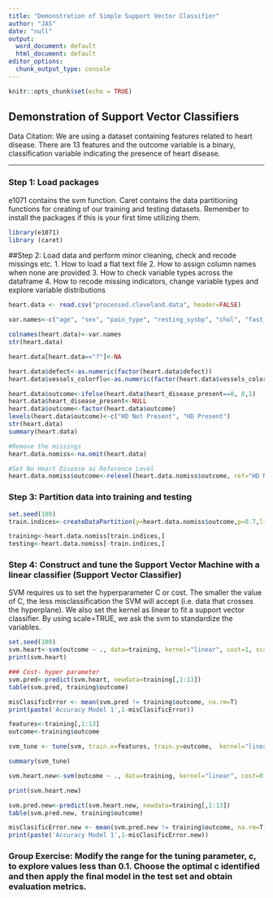 ```yaml
---
title: "Demonstration of Simple Support Vector Classifier"
author: "JAS"
date: "null"
output:
  word_document: default
  html_document: default
editor_options:
  chunk_output_type: console
---
```


```r
knitr::opts_chunk$set(echo = TRUE)
```

## Demonstration of Support Vector Classifiers
Data Citation: We are using a dataset containing features related to heart disease. There are 13 features and the outcome variable is a binary, classification variable indicating the presence of heart disease.

***

### Step 1: Load packages

e1071 contains the svm function. Caret contains the data partitioning functions for creating of our training and testing datasets. Remember to install the packages if this is your first time utilizing them.

```r
library(e1071)
library (caret)
```

##Step 2: Load data and perform minor cleaning, check and recode missings etc.
1. How to load a flat text file
2. How to assign column names when none are provided
3. How to check variable types across the dataframe
4. How to recode missing indicators, change variable types and explore variable distributions


```r
heart.data <- read.csv("processed.cleveland.data", header=FALSE)

var.names<-c("age", "sex", "pain_type", "resting_sysbp", "chol", "fast_blsugar_gt120", "rest_ecg", "max_hr", "exerc_angina", "ST_depression", "ST_slope", "vessels_colorflu", "defect", "heart_disease_present")

colnames(heart.data)<-var.names
str(heart.data)

heart.data[heart.data=="?"]<-NA

heart.data$defect<-as.numeric(factor(heart.data$defect))
heart.data$vessels_colorflu<-as.numeric(factor(heart.data$vessels_colorflu))

heart.data$outcome<-ifelse(heart.data$heart_disease_present==0, 0,1)
heart.data$heart_disease_present<-NULL
heart.data$outcome<-factor(heart.data$outcome)
levels(heart.data$outcome)<-c("HD Not Present", "HD Present")
str(heart.data)
summary(heart.data)

#Remove the missings
heart.data.nomiss<-na.omit(heart.data)

#Set No Heart Disease as Reference Level
heart.data.nomiss$outcome<-relevel(heart.data.nomiss$outcome, ref="HD Not Present")

```

### Step 3: Partition data into training and testing

```r
set.seed(100)
train.indices<-createDataPartition(y=heart.data.nomiss$outcome,p=0.7,list=FALSE)

training<-heart.data.nomiss[train.indices,]
testing<-heart.data.nomiss[-train.indices,]
```


### Step 4: Construct and tune the Support Vector Machine with a linear classifier (Support Vector Classifier)

SVM requires us to set the hyperparameter C or cost. The smaller the value of C, the less misclassification the SVM will accept (i.e. data that crosses the hyperplane). We also set the kernel as linear to fit a support vector classifier. By using scale=TRUE, we ask the svm to standardize the variables.

```r
set.seed(100)
svm.heart<-svm(outcome ~ ., data=training, kernel="linear", cost=1, scale=TRUE)
print(svm.heart)

### Cost- hyper parameter 
svm.pred<-predict(svm.heart, newdata=training[,1:13])
table(svm.pred, training$outcome)

misClasificError <- mean(svm.pred != training$outcome, na.rm=T)
print(paste('Accuracy Model 1',1-misClasificError))

features<-training[,1:13]
outcome<-training$outcome

svm_tune <- tune(svm, train.x=features, train.y=outcome,  kernel="linear", range=list(cost=10^(-1:2)))

summary(svm_tune)

svm.heart.new<-svm(outcome ~ ., data=training, kernel="linear", cost=0.1,  scale=TRUE)

print(svm.heart.new)

svm.pred.new<-predict(svm.heart.new, newdata=training[,1:13])
table(svm.pred.new, training$outcome)

misClasificError.new <- mean(svm.pred.new != training$outcome, na.rm=T)
print(paste('Accuracy Model 1',1-misClasificError.new))
```

### Group Exercise: Modify the range for the tuning parameter, c, to explore values less than 0.1. Choose the optimal c identified and then apply the final model in the test set and obtain evaluation metrics.
